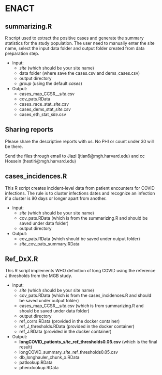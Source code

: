 # ENACT {#sec-enact_algorithm}

## summarizing.R

R script used to extract the positive cases and generate the summary statistics for the study population. The user need to manually enter the site name, select the input data folder and output folder created from data preparation step. 

-   Input:
    -   *site* (which should be your site name)
    -   data folder (where save the cases.csv and dems_cases.csv)
    -   output directory 
    -   *group* (using the default *cases*)
-   Output:
    -   cases_map_CCSR_\_*site*.csv
    -   cov_pats.RData
    -   cases_race_stat\_*site*.csv
    -   cases_dems_stat\_*site*.csv
    -   cases_eth_stat\_*site*.csv

## Sharing reports

Please share the descriptive reports with us. No PHI or count under 30 will be there.

Send the files through email to Jiazi (jtian6\@mgh.harvard.edu) and cc Hossein (hestiri\@mgh.harvard.edu)

## cases_incidences.R

This R script creates incident-level data from patient encounters for COVID infections. The rule is to cluster infections dates and recognize an infection if a cluster is 90 days or longer apart from another.

-   Input: 
    -   *site* (which should be your site name)
    -   cov_pats.RData (which is from the summarizing.R and should be saved under data folder)
    -   output directory 
-   Output:
    -   cov_pats.RData (which should be saved under output folder)
    -   *site*_cov_pats_summary.RData 
  

## Ref_DxX.R

This R script implements WHO definition of long COVID using the reference J thresholds from the MGB study.

-   Input: 
    -   *site* (which should be your site name)
    -   cov_pats.RData (which is from the cases_incidences.R and should be saved under output folder)
    -   cases_map_CCSR_\_*site*.csv (which is from summarizing.R and should be saved under data folder)
    -   output directory 
    -   ref_corrs.RData (provided in the docker container)
    -   ref_J_thresholds.RData (provided in the docker container)
    -   ref_J.RData (provided in the docker container)
-   Output:
    -   **longCOVID_patients_*site*_ref_thresholds0.05.csv** (which is the final result)
    -   longCOVID_summary_*site*_ref_thresholds0.05.csv
    -   db_longhauler_chunk_x.RData
    -   patlookup.RData
    -   phenxlookup.RData
    
